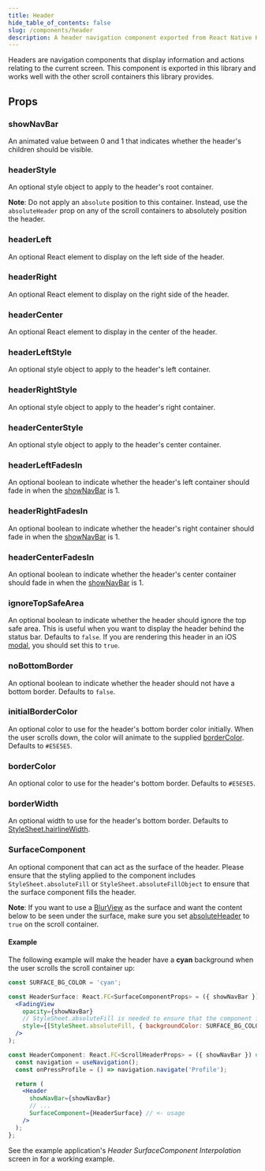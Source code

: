 ```yaml
---
title: Header
hide_table_of_contents: false
slug: /components/header
description: A header navigation component exported from React Native Header.
---
```


Headers are navigation components that display information and actions relating to the current
screen. This component is exported in this library and works well with the other scroll
containers this library provides.

## Props

### showNavBar

An animated value between 0 and 1 that indicates whether the header's children should be visible.

### headerStyle

An optional style object to apply to the header's root container.

**Note**: Do not apply an `absolute` position to this container. Instead, use the `absoluteHeader` prop
on any of the scroll containers to absolutely position the header.

### headerLeft

An optional React element to display on the left side of the header.

### headerRight

An optional React element to display on the right side of the header.

### headerCenter

An optional React element to display in the center of the header.

### headerLeftStyle

An optional style object to apply to the header's left container.

### headerRightStyle

An optional style object to apply to the header's right container.

### headerCenterStyle

An optional style object to apply to the header's center container.

### headerLeftFadesIn

An optional boolean to indicate whether the header's left container should fade in when the
[showNavBar](/docs/components/header#shownavbar) is 1.

### headerRightFadesIn

An optional boolean to indicate whether the header's right container should fade in when the
[showNavBar](/docs/components/header#shownavbar) is 1.

### headerCenterFadesIn

An optional boolean to indicate whether the header's center container should fade in when the
[showNavBar](/docs/components/header#shownavbar) is 1.

### ignoreTopSafeArea

An optional boolean to indicate whether the header should ignore the top safe area. This is useful
when you want to display the header behind the status bar. Defaults to `false`. If you are
rendering this header in an iOS [modal](https://reactnavigation.org/docs/native-stack-navigator/#presentation),
you should set this to `true`.

### noBottomBorder

An optional boolean to indicate whether the header should not have a bottom border. Defaults to
`false`.

### initialBorderColor

An optional color to use for the header's bottom border color initially. When the user scrolls down,
the color will animate to the supplied [borderColor](/docs/components/header#bordercolor). Defaults to `#E5E5E5`.

### borderColor

An optional color to use for the header's bottom border. Defaults to `#E5E5E5`.

### borderWidth

An optional width to use for the header's bottom border. Defaults to [StyleSheet.hairlineWidth](https://reactnative.dev/docs/stylesheet#hairlinewidth).

### SurfaceComponent

An optional component that can act as the surface of the header. Please ensure that the styling applied to the component includes `StyleSheet.absoluteFill` or `StyleSheet.absoluteFillObject` to ensure that the surface component fills the header.

**Note**: If you want to use a [BlurView](https://github.com/Kureev/react-native-blur#blurview) as the surface and want the content below to be seen under the surface, make sure you set [absoluteHeader](/docs/components/scroll-view-with-headers#absoluteHeader) to `true` on the scroll container.

#### Example

The following example will make the header have a **cyan** background when the user scrolls the scroll container up:

```jsx
const SURFACE_BG_COLOR = 'cyan';

const HeaderSurface: React.FC<SurfaceComponentProps> = ({ showNavBar }) => (
  <FadingView
    opacity={showNavBar}
    // StyleSheet.absoluteFill is needed to ensure that the component fills up the header.
    style={[StyleSheet.absoluteFill, { backgroundColor: SURFACE_BG_COLOR }]}
  />
);

const HeaderComponent: React.FC<ScrollHeaderProps> = ({ showNavBar }) => {
  const navigation = useNavigation();
  const onPressProfile = () => navigation.navigate('Profile');

  return (
    <Header
      showNavBar={showNavBar}
      // ...
      SurfaceComponent={HeaderSurface} // <- usage
    />
  );
};
```

See the example application's _Header SurfaceComponent Interpolation_ screen in for a working example.
